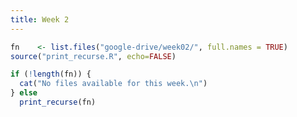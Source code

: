 ```yaml
---
title: Week 2
---
```


```r
fn    <- list.files("google-drive/week02/", full.names = TRUE)
source("print_recurse.R", echo=FALSE)

if (!length(fn)) {
  cat("No files available for this week.\n")
} else 
  print_recurse(fn)
  


```

